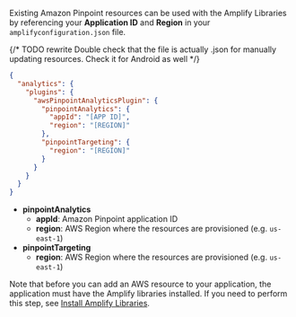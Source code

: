 Existing Amazon Pinpoint resources can be used with the Amplify Libraries by referencing your **Application ID** and **Region** in your `amplifyconfiguration.json` file.

{/* TODO rewrite Double check that the file is actually .json for manually updating resources. Check it for Android as well */}

```json
{
  "analytics": {
    "plugins": {
      "awsPinpointAnalyticsPlugin": {
        "pinpointAnalytics": {
          "appId": "[APP ID]",
          "region": "[REGION]"
        },
        "pinpointTargeting": {
          "region": "[REGION]"
        }
      }
    }
  }
}
```

- **pinpointAnalytics**
  - **appId**: Amazon Pinpoint application ID
  - **region**: AWS Region where the resources are provisioned (e.g. `us-east-1`)
- **pinpointTargeting**
  - **region**: AWS Region where the resources are provisioned (e.g. `us-east-1`)

Note that before you can add an AWS resource to your application, the application must have the Amplify libraries installed. If you need to perform this step, see [Install Amplify Libraries](/gen1/[platform]/prev/start/project-setup/create-application/#n2-install-amplify-libraries).
